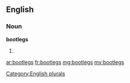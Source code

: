 ==English==

===Noun===
'''bootlegs'''

# {{plural of|[[bootleg]]}}

[[Category:English plurals]]

[[ar:bootlegs]]
[[fr:bootlegs]]
[[mg:bootlegs]]
[[my:bootlegs]]